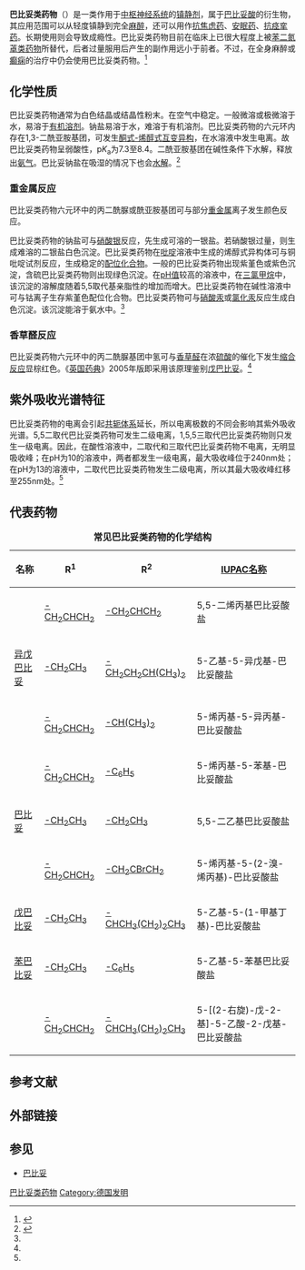 {{CJK-New-Char|44EC|ver=A}}
{{multiple image
 | direction = vertical
 | width     = 220
 | image1    = Barbituric acid.png
 | caption1  = [[巴比妥酸|巴比妥酸]]
 | image2    = Barbiturates generic numbered.svg
 | caption2  = 巴比妥类药物的结构
}}

'''巴比妥类药物'''（{{lang|en|Barbiturate}}）是一类作用于[[中枢神经系统|中枢神经系统]]的[[镇静剂|镇静剂]]，属于[[巴比妥酸|巴比妥酸]]的衍生物，其应用范围可以从轻度镇静到完全[[麻醉|麻醉]]，还可以用作[[抗焦虑药|抗焦虑药]]、[[安眠药|安眠药]]、[[抗痉挛药|抗痉挛药]]。长期使用则会导致成瘾性。巴比妥类药物目前在临床上已很大程度上被[[苯二氮䓬类药物|苯二氮䓬类药物]]所替代，后者过量服用后产生的副作用远小于前者。不过，在全身麻醉或[[癫痫|癫痫]]的治疗中仍会使用巴比妥类药物。<ref name="rzepa">{{cite web | url = http://www.ch.ic.ac.uk/rzepa/mim/drugs/html/barbiturate_text.htm | title = Barbiturates | accessdate = 2010-06-10 | archive-date = 2007-11-07 | archive-url = https://web.archive.org/web/20071107090620/http://www.ch.ic.ac.uk/rzepa/mim/drugs/html/barbiturate_text.htm | dead-url = no }}</ref>

== 化学性质 ==
巴比妥类药物通常为白色结晶或结晶性粉末。在空气中稳定。一般微溶或极微溶于水，易溶于[[有机溶剂|有机溶剂]]。钠盐易溶于水，难溶于有机溶剂。巴比妥类药物的六元环内存在1,3-二酰亚胺基团，可发生[[酮式-烯醇式互变异构|酮式-烯醇式互变异构]]，在水溶液中发生电离。故巴比妥类药物呈弱酸性，p''K''<sub>a</sub>为7.3至8.4。二酰亚胺基团在碱性条件下水解，释放出[[氨气|氨气]]。巴比妥钠盐在吸湿的情况下也会[[水解|水解]]。<ref name="药物分析">{{cite book | title=药物分析 | url=https://archive.org/details/yaowufenxi0000unse_q7d2 | publisher=[[人民卫生出版社|人民卫生出版社]] | author=刘文英 | year=2007 | location=北京 | pages=[https://archive.org/details/yaowufenxi0000unse_q7d2/page/112 112]-130 | isbn=978-7-117-08983-8}}</ref>

=== 重金属反应 ===
巴比妥类药物六元环中的丙二酰脲或酰亚胺基团可与部分[[重金属|重金属]]离子发生颜色反应。

巴比妥类药物的钠盐可与[[硝酸银|硝酸银]]反应，先生成可溶的一银盐。若硝酸银过量，则生成难溶的二银盐白色沉淀。巴比妥类药物在[[吡啶|吡啶]]溶液中生成的烯醇式异构体可与铜吡啶试剂反应，生成稳定的[[配位化合物|配位化合物]]。一般的巴比妥类药物出现紫堇色或紫色沉淀，含硫巴比妥类药物则出现绿色沉淀。在[[pH值|pH值]]较高的溶液中，在[[三氯甲烷|三氯甲烷]]中，该沉淀的溶解度随着5,5取代基亲脂性的增加而增大。巴比妥类药物在碱性溶液中可与钴离子生存紫堇色配位化合物。巴比妥类药物可与[[硝酸汞|硝酸汞]]或[[氯化汞|氯化汞]]反应生成白色沉淀。该沉淀能溶于氨水中。<ref name="药物分析" />

=== 香草醛反应 ===
巴比妥类药物六元环中的丙二酰脲基团中氢可与[[香草醛|香草醛]]在浓[[硫酸|硫酸]]的催化下发生[[缩合反应|缩合反应]]显棕红色。《[[英国药典|英国药典]]》2005年版即采用该原理鉴别[[戊巴比妥|戊巴比妥]]。<ref name="药物分析" />

== 紫外吸收光谱特征 ==
巴比妥类药物的电离会引起[[共轭体系|共轭体系]]延长，所以电离极数的不同会影响其紫外吸收光谱。5,5二取代巴比妥类药物可发生二级电离，1,5,5三取代巴比妥类药物则只发生一级电离。因此，在酸性溶液中，二取代和三取代巴比妥类药物不电离，无明显吸收峰；在pH为10的溶液中，两者都发生一级电离，最大吸收峰位于240nm处；在pH为13的溶液中，二取代巴比妥类药物发生二级电离，所以其最大吸收峰红移至255nm处。<ref name="药物分析" />

== 代表药物 ==
<center>
{| style="border-top: 2px solid black; border-bottom: 2px solid black; width: 800px; text-align: left; border-collapse: collapse;"
|- style="border-bottom: 1px solid black; text-align: center;"
|+ '''常见巴比妥类药物的化学结构'''
! 名称
! R<sup>1</sup>
! R<sup>2</sup>
! [[IUPAC命名法|IUPAC名称]]
|-
| {{link-en|阿洛巴比妥|Allobarbital}} || [[烯丙基|-CH<sub>2</sub>CHCH<sub>2</sub>]] || [[烯丙基|-CH<sub>2</sub>CHCH<sub>2</sub>]] || 5,5-二烯丙基巴比妥酸盐
|-
| [[异戊巴比妥|异戊巴比妥]] || [[乙基|-CH<sub>2</sub>CH<sub>3</sub>]] || [[异戊烷|-CH<sub>2</sub>CH<sub>2</sub>CH(CH<sub>3</sub>)<sub>2</sub>]] || 5-乙基-5-异戊基-巴比妥酸盐
|-
| {{link-en|阿普巴比妥|Aprobarbital}} || [[烯丙基|-CH<sub>2</sub>CHCH<sub>2</sub>]] || [[异丙基|-CH(CH<sub>3</sub>)<sub>2</sub>]] || 5-烯丙基-5-异丙基-巴比妥酸盐
|-
| {{link-en|苯烯巴比妥|Alphenal}} || [[烯丙基|-CH<sub>2</sub>CHCH<sub>2</sub>]] || [[苯基|-C<sub>6</sub>H<sub>5</sub>]] || 5-烯丙基-5-苯基-巴比妥酸盐
|-
| [[巴比妥|巴比妥]] || [[乙基|-CH<sub>2</sub>CH<sub>3</sub>]] || [[乙基|-CH<sub>2</sub>CH<sub>3</sub>]] || 5,5-二乙基巴比妥酸盐
|-
| {{link-en|溴烯巴比妥|Brallobarbital}} || [[烯丙基|-CH<sub>2</sub>CHCH<sub>2</sub>]] || [[烯丙基|-CH<sub>2</sub>CBrCH<sub>2</sub>]] || 5-烯丙基-5-(2-溴-烯丙基)-巴比妥酸盐
|-
| [[戊巴比妥|戊巴比妥]] || [[乙基|-CH<sub>2</sub>CH<sub>3</sub>]] || [[异戊烷|-CHCH<sub>3</sub>(CH<sub>2</sub>)<sub>2</sub>CH<sub>3</sub>]] || 5-乙基-5-(1-甲基丁基)-巴比妥酸盐
|-
| [[苯巴比妥|苯巴比妥]] || [[乙基|-CH<sub>2</sub>CH<sub>3</sub>]] || [[苯基|-C<sub>6</sub>H<sub>5</sub>]] || 5-乙基-5-苯基巴比妥酸盐
|-
| {{link-en|司可巴比妥|Secobarbital}} || [[烯丙基|-CH<sub>2</sub>CHCH<sub>2</sub>]] || [[异戊烷|-CHCH<sub>3</sub>(CH<sub>2</sub>)<sub>2</sub>CH<sub>3</sub>]] || 5-[(2-右旋)-戊-2-基]-5-乙酸-2-戊基-巴比妥酸盐
|}
</center>

== 参考文献 ==
{{Reflist|2}}

== 外部链接 ==
{{Commonscat|Barbiturates}}

== 参见 ==
* [[巴比妥|巴比妥]]

{{Adenosinergics}}
{{Anxiolytics}}
{{Depressogenics}}
{{Hypnotics_and_sedatives}}
{{Drug use}}
[[Category:巴比妥类药物|]]
[[Category:德国发明|Category:德国发明]]